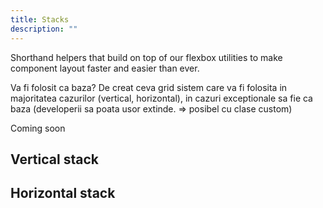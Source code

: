 ```yaml
---
title: Stacks
description: ""
---
```


Shorthand helpers that build on top of our flexbox utilities to make component layout faster and easier than ever.

Va fi folosit ca baza?
De creat ceva grid sistem care va fi folosita in majoritatea cazurilor (vertical, horizontal), in cazuri exceptionale sa fie ca baza (developerii sa poata usor extinde. => posibel cu clase custom)

Coming soon

## Vertical stack

## Horizontal stack
